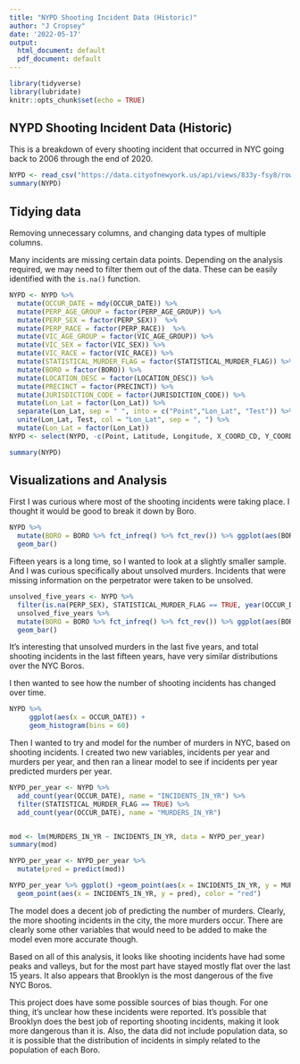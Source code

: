 ---
title: "NYPD Shooting Incident Data (Historic)"
author: "J Cropsey"
date: '2022-05-17'
output:
  html_document: default
  pdf_document: default
---

```{r setup, include=FALSE}
library(tidyverse)
library(lubridate)
knitr::opts_chunk$set(echo = TRUE)
```

## NYPD Shooting Incident Data (Historic)

This is a breakdown of every shooting incident that occurred in NYC going back to 2006 through the end of 2020.

```{r readData}
NYPD <- read_csv("https://data.cityofnewyork.us/api/views/833y-fsy8/rows.csv?accessType=DOWNLOAD")
summary(NYPD)
```

## Tidying data
Removing unnecessary columns, and changing data types of multiple columns.

Many incidents are missing certain data points. Depending on the analysis required, we may need to filter them out of the data. These can be easily identified with the ```is.na()``` function.

```{r tidy}
NYPD <- NYPD %>%
  mutate(OCCUR_DATE = mdy(OCCUR_DATE)) %>% 
  mutate(PERP_AGE_GROUP = factor(PERP_AGE_GROUP)) %>% 
  mutate(PERP_SEX = factor(PERP_SEX))  %>% 
  mutate(PERP_RACE = factor(PERP_RACE))  %>% 
  mutate(VIC_AGE_GROUP = factor(VIC_AGE_GROUP)) %>% 
  mutate(VIC_SEX = factor(VIC_SEX)) %>% 
  mutate(VIC_RACE = factor(VIC_RACE)) %>% 
  mutate(STATISTICAL_MURDER_FLAG = factor(STATISTICAL_MURDER_FLAG)) %>% 
  mutate(BORO = factor(BORO)) %>% 
  mutate(LOCATION_DESC = factor(LOCATION_DESC)) %>% 
  mutate(PRECINCT = factor(PRECINCT)) %>% 
  mutate(JURISDICTION_CODE = factor(JURISDICTION_CODE)) %>% 
  mutate(Lon_Lat = factor(Lon_Lat)) %>%
  separate(Lon_Lat, sep = " ", into = c("Point","Lon_Lat", "Test")) %>%
  unite(Lon_Lat, Test, col = "Lon_Lat", sep = ", ") %>%
  mutate(Lon_Lat = factor(Lon_Lat))
NYPD <- select(NYPD, -c(Point, Latitude, Longitude, X_COORD_CD, Y_COORD_CD, INCIDENT_KEY))

summary(NYPD)
```

## Visualizations and Analysis

First I was curious where most of the shooting incidents were taking place. I thought it would be good to break it down by Boro.

```{r locations}
NYPD %>%
  mutate(BORO = BORO %>% fct_infreq() %>% fct_rev()) %>% ggplot(aes(BORO)) +
  geom_bar()
```

Fifteen years is a long time, so I wanted to look at a slightly smaller sample. And I was curious specifically about unsolved murders. Incidents that were missing information on the perpetrator were taken to be unsolved.

```{r five_years}
unsolved_five_years <- NYPD %>%
  filter(is.na(PERP_SEX), STATISTICAL_MURDER_FLAG == TRUE, year(OCCUR_DATE) > 2015) 
  unsolved_five_years %>%
  mutate(BORO = BORO %>% fct_infreq() %>% fct_rev()) %>% ggplot(aes(BORO)) +
  geom_bar()
```

It's interesting that unsolved murders in the last five years, and total shooting incidents in the last fifteen years, have very similar distributions over the NYC Boros.

I then wanted to see how the number of shooting incidents has changed over time.
```{r histo}
NYPD %>%
     ggplot(aes(x = OCCUR_DATE)) +
     geom_histogram(bins = 60)
```

Then I wanted to try and model for the number of murders in NYC, based on shooting incidents. I created two new variables, incidents per year and murders per year, and then ran a linear model to see if incidents per year predicted murders per year.
```{r model}
NYPD_per_year <- NYPD %>%
  add_count(year(OCCUR_DATE), name = "INCIDENTS_IN_YR") %>%
  filter(STATISTICAL_MURDER_FLAG == TRUE) %>%
  add_count(year(OCCUR_DATE), name = "MURDERS_IN_YR")


mod <- lm(MURDERS_IN_YR ~ INCIDENTS_IN_YR, data = NYPD_per_year)
summary(mod)

NYPD_per_year <- NYPD_per_year %>%
  mutate(pred = predict(mod))

NYPD_per_year %>% ggplot() +geom_point(aes(x = INCIDENTS_IN_YR, y = MURDERS_IN_YR), color = "blue") + 
  geom_point(aes(x = INCIDENTS_IN_YR, y = pred), color = "red")
```   
     
The model does a decent job of predicting the number of murders. Clearly, the more shooting incidents in the city, the more murders occur. There are clearly some other variables that would need to be added to make the model even more accurate though. 

Based on all of this analysis, it looks like shooting incidents have had some peaks and valleys, but for the most part have stayed mostly flat over the last 15 years. It also appears that Brooklyn is the most dangerous of the five NYC Boros.

This project does have some possible sources of bias though. For one thing, it's unclear how these incidents were reported. It's possible that Brooklyn does the best job of reporting shooting incidents, making it look more dangerous than it is. Also, the data did not include population data, so it is possible that the distribution of incidents in simply related to the population of each Boro.
